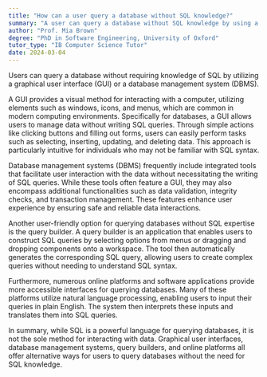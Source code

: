 ```yaml
---
title: "How can a user query a database without SQL knowledge?"
summary: "A user can query a database without SQL knowledge by using a graphical user interface (GUI) or a database management system (DBMS)."
author: "Prof. Mia Brown"
degree: "PhD in Software Engineering, University of Oxford"
tutor_type: "IB Computer Science Tutor"
date: 2024-03-04
---
```


Users can query a database without requiring knowledge of SQL by utilizing a graphical user interface (GUI) or a database management system (DBMS).

A GUI provides a visual method for interacting with a computer, utilizing elements such as windows, icons, and menus, which are common in modern computing environments. Specifically for databases, a GUI allows users to manage data without writing SQL queries. Through simple actions like clicking buttons and filling out forms, users can easily perform tasks such as selecting, inserting, updating, and deleting data. This approach is particularly intuitive for individuals who may not be familiar with SQL syntax.

Database management systems (DBMS) frequently include integrated tools that facilitate user interaction with the data without necessitating the writing of SQL queries. While these tools often feature a GUI, they may also encompass additional functionalities such as data validation, integrity checks, and transaction management. These features enhance user experience by ensuring safe and reliable data interactions.

Another user-friendly option for querying databases without SQL expertise is the query builder. A query builder is an application that enables users to construct SQL queries by selecting options from menus or dragging and dropping components onto a workspace. The tool then automatically generates the corresponding SQL query, allowing users to create complex queries without needing to understand SQL syntax.

Furthermore, numerous online platforms and software applications provide more accessible interfaces for querying databases. Many of these platforms utilize natural language processing, enabling users to input their queries in plain English. The system then interprets these inputs and translates them into SQL queries.

In summary, while SQL is a powerful language for querying databases, it is not the sole method for interacting with data. Graphical user interfaces, database management systems, query builders, and online platforms all offer alternative ways for users to query databases without the need for SQL knowledge.
    